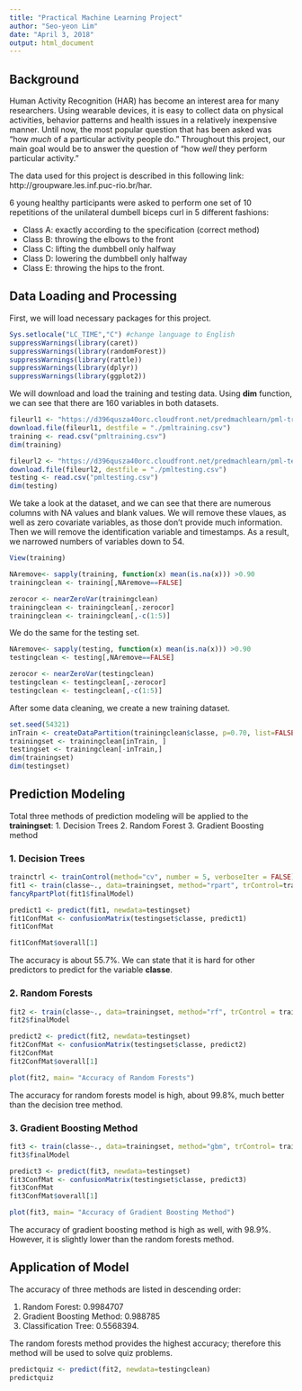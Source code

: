 ```yaml
---
title: "Practical Machine Learning Project"
author: "Seo-yeon Lim"
date: "April 3, 2018"
output: html_document
---
```


## Background

Human Activity Recognition (HAR) has become an interest area for many researchers. Using wearable devices, it is easy to collect data on physical activities, behavior patterns and health issues in a relatively inexpensive manner. Until now, the most popular question that has been asked was "how *much* of a particular activity people do." Throughout this project, our main goal would be to answer the question of "how *well* they perform particular activity."

The data used for this project is described in this following link: http://groupware.les.inf.puc-rio.br/har.

6 young healthy participants were asked to perform one set of 10 repetitions of the unilateral dumbell biceps curl in 5 different fashions:

- Class A: exactly according to the specification (correct method)
- Class B: throwing the elbows to the front
- Class C: lifting the dumbbell only halfway
- Class D: lowering the dumbbell only halfway
- Class E: throwing the hips to the front. 


## Data Loading and Processing

First, we will load necessary packages for this project. 

```r
Sys.setlocale("LC_TIME","C") #change language to English
suppressWarnings(library(caret))
suppressWarnings(library(randomForest))
suppressWarnings(library(rattle))
suppressWarnings(library(dplyr))
suppressWarnings(library(ggplot2))
```

We will download and load the training and testing data. Using **dim** function, we can see that there are 160 variables in both datasets.
```r
fileurl1 <- "https://d396qusza40orc.cloudfront.net/predmachlearn/pml-training.csv"
download.file(fileurl1, destfile = "./pmltraining.csv")
training <- read.csv("pmltraining.csv")
dim(training)

fileurl2 <- "https://d396qusza40orc.cloudfront.net/predmachlearn/pml-testing.csv"
download.file(fileurl2, destfile = "./pmltesting.csv")
testing <- read.csv("pmltesting.csv")
dim(testing)
```

We take a look at the dataset, and we can see that there are numerous columns with NA values and blank values. We will remove these vlaues, as well as zero covariate variables, as those don't provide much information. Then we will remove the identification variable and timestamps. As a result, we narrowed numbers of variables down to 54. 

```r
View(training)
```
```r
NAremove<- sapply(training, function(x) mean(is.na(x))) >0.90
trainingclean <- training[,NAremove==FALSE]

zerocor <- nearZeroVar(trainingclean)
trainingclean <- trainingclean[,-zerocor]
trainingclean <- trainingclean[,-c(1:5)]
```

We do the same for the testing set.
```r
NAremove<- sapply(testing, function(x) mean(is.na(x))) >0.90
testingclean <- testing[,NAremove==FALSE]

zerocor <- nearZeroVar(testingclean)
testingclean <- testingclean[,-zerocor]
testingclean <- testingclean[,-c(1:5)]
```

After some data cleaning, we create a new training dataset.
```r
set.seed(54321)
inTrain <- createDataPartition(trainingclean$classe, p=0.70, list=FALSE)
trainingset <- trainingclean[inTrain, ]
testingset <- trainingclean[-inTrain,]
dim(trainingset)
dim(testingset)
```

## Prediction Modeling
Total three methods of prediction modeling will be applied to the **trainingset**:
1. Decision Trees
2. Random Forest
3. Gradient Boosting method


### 1. Decision Trees
```r
trainctrl <- trainControl(method="cv", number = 5, verboseIter = FALSE)
fit1 <- train(classe~., data=trainingset, method="rpart", trControl=trainctrl)
fancyRpartPlot(fit1$finalModel)

predict1 <- predict(fit1, newdata=testingset)
fit1ConfMat <- confusionMatrix(testingset$classe, predict1)
fit1ConfMat

fit1ConfMat$overall[1]

```

The accuracy is about 55.7%. We can state that it is hard for other predictors to predict for the variable **classe**.

### 2. Random Forests
```r
fit2 <- train(classe~., data=trainingset, method="rf", trControl = trainctrl, verbose = FALSE)
fit2$finalModel

predict2 <- predict(fit2, newdata=testingset)
fit2ConfMat <- confusionMatrix(testingset$classe, predict2)
fit2ConfMat
fit2ConfMat$overall[1]

plot(fit2, main= "Accuracy of Random Forests")

```

The accuracy for random forests model is high, about 99.8%, much better than the decision tree method. 

### 3. Gradient Boosting Method
```r
fit3 <- train(classe~., data=trainingset, method="gbm", trControl= trainctrl, verbose= FALSE)
fit3$finalModel

predict3 <- predict(fit3, newdata=testingset)
fit3ConfMat <- confusionMatrix(testingset$classe, predict3)
fit3ConfMat
fit3ConfMat$overall[1]

plot(fit3, main= "Accuracy of Gradient Boosting Method")
```

The accuracy of gradient boosting method is high as well, with 98.9%. However, it is slightly lower than the random forests method. 

## Application of Model
The accuracy of three methods are listed in descending order:

1. Random Forest: 0.9984707
2. Gradient Boosting Method: 0.988785
3. Classification Tree: 0.5568394.

The random forests method provides the highest accuracy; therefore this method will be used to solve quiz problems. 
```r
predictquiz <- predict(fit2, newdata=testingclean)
predictquiz
```